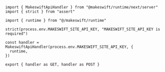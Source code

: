 ```tsx app/api/makeswift/[...makeswift]/route.ts
import { MakeswiftApiHandler } from "@makeswift/runtime/next/server"
import { strict } from "assert"

import { runtime } from "@/makeswift/runtime"

strict(process.env.MAKESWIFT_SITE_API_KEY, "MAKESWIFT_SITE_API_KEY is required")

const handler = MakeswiftApiHandler(process.env.MAKESWIFT_SITE_API_KEY, {
  runtime,
})

export { handler as GET, handler as POST }
```
